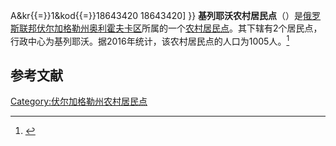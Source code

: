 {{Infobox Settlement
| official_name = 基列耶沃农村居民点
| native_name = Киреевское сельское поселение
| settlement_type = [[农村居民点|农村居民点]]
| subdivision_type = [[国家|国家]]
| subdivision_type1 = [[州_(俄罗斯)|州]]
| subdivision_type2 = [[区_(苏联)|区]]
| subdivision_name = {{RUS}}
| subdivision_name1 = [[伏尔加格勒州|伏尔加格勒州]]
| subdivision_name2 = [[奥利霍夫卡区|奥利霍夫卡区]]
| seat_type = 行政中心
| seat = 基列耶沃
| population_as_of=2016
| population_footnotes = <ref name=stat />
| population_total = 1005
| coordinates_display = inline,title
| latd = 50 | latm = 00 | lats = 41 | latNS = N
| longd = 44 | longm = 29 | longs = 03 | longEW = E
| timezone = [[莫斯科时间|MSK]]
| utc_offset = +3
| blank_name = [[俄罗斯市政土地区划代码|OKTMO编码]]
| blank_info = [http://classif.spb.ru/classificators/view/tma.php?st{{=}}A&kr{{=}}1&kod{{=}}18643420 18643420]
}}
'''基列耶沃农村居民点'''（{{lang-ru|Киреевское сельское поселение}}）是[[俄罗斯联邦|俄罗斯联邦]][[伏尔加格勒州|伏尔加格勒州]][[奥利霍夫卡区|奥利霍夫卡区]]所属的一个[[农村居民点|农村居民点]]。其下辖有2个居民点，行政中心为基列耶沃。据2016年统计，该农村居民点的人口为1005人。<ref name=stat>{{cite web | url = http://www.gks.ru/free_doc/doc_2016/bul_dr/mun_obr2016.rar | title = Численность населения Российской Федерации по муниципальным образованиям на 1 января 2016 года | language = ru | accessdate = 2016-12-19 | archive-date = 2019-05-13 | archive-url = https://web.archive.org/web/20190513150350/http://www.gks.ru/free_doc/doc_2016/bul_dr/mun_obr2016.rar | dead-url = no }}</ref>

== 参考文献 ==
{{reflist}}

{{Russia-stub}}

[[Category:伏尔加格勒州农村居民点|Category:伏尔加格勒州农村居民点]]